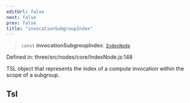 ```yaml
---
editUrl: false
next: false
prev: false
title: "invocationSubgroupIndex"
---
```


> `const` **invocationSubgroupIndex**: [`IndexNode`](../classes/Three.WebGPU.IndexNode.html)

Defined in: three/src/nodes/core/IndexNode.js:148

TSL object that represents the index of a compute invocation within the scope of a subgroup.

## Tsl
